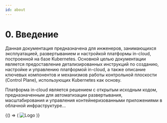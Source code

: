 ```yaml
---
id: about
---
```



# 0. Введение

<div className="headerContainer">
  <div className="textContainer">
    <p>
      Данная документация предназначена для инженеров, занимающихся эксплуатацией, развертыванием и настройкой платформы
      in-cloud, построенной на базе Kubernetes. Основной целью документации является предоставление детализированных
      инструкций по созданию, настройке и управлению платформой in-cloud, а также описание ключевых компонентов и
      механизмов работы контрольной плоскости (Control Plane), использующих Kubernetes как основу.
    </p>
    <p>
      Платформа in-cloud является решением с открытым исходным кодом, предназначенным для автоматизации развертывания,
      масштабирования и управления контейнеризованными приложениями в облачной инфраструктуре...
    </p>
  </div>
  <div className="logoContainer">
    <BrowserOnly>
      {() => (
        <Link to={`${getBasePrefix()}tech-docs/kubernetes/about`}>
          <img src={`${getBasePrefix()}img/paws2.svg`} alt="Logo" className="logo" />
        </Link>
      )}
    </BrowserOnly>
  </div>
</div>
